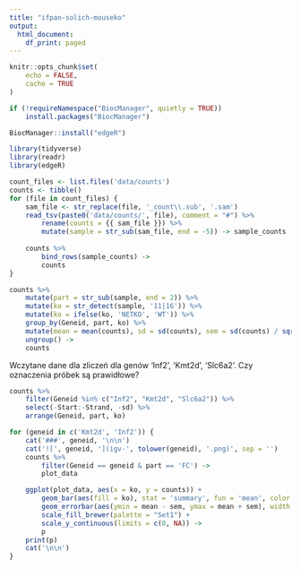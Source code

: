 ```yaml
---
title: "ifpan-solich-mouseko"
output:
  html_document:
    df_print: paged
---
```


```r
knitr::opts_chunk$set(
    echo = FALSE,
    cache = TRUE
)
```

```r
if (!requireNamespace("BiocManager", quietly = TRUE))
    install.packages("BiocManager")

BiocManager::install("edgeR")
```


```r
library(tidyverse)
library(readr)
library(edgeR)
```


```r
count_files <- list.files('data/counts')
counts <- tibble()
for (file in count_files) {
    sam_file <- str_replace(file, '_count\\.sub', '.sam')
    read_tsv(paste0('data/counts/', file), comment = "#") %>% 
        rename(counts = {{ sam_file }}) %>%  
        mutate(sample = str_sub(sam_file, end = -5)) -> sample_counts
    
    counts %>% 
        bind_rows(sample_counts) ->
        counts
}

counts %>% 
    mutate(part = str_sub(sample, end = 2)) %>% 
    mutate(ko = str_detect(sample, '11|16')) %>% 
    mutate(ko = ifelse(ko, 'NETKO', 'WT')) %>% 
    group_by(Geneid, part, ko) %>% 
    mutate(mean = mean(counts), sd = sd(counts), sem = sd(counts) / sqrt(n())) %>% 
    ungroup() ->
    counts
```

Wczytane dane dla zliczeń dla genów 'Inf2', 'Kmt2d', 'Slc6a2'. Czy oznaczenia próbek są prawidłowe?
```r
counts %>% 
    filter(Geneid %in% c("Inf2", "Kmt2d", "Slc6a2")) %>% 
    select(-Start:-Strand, -sd) %>% 
    arrange(Geneid, part, ko)
```


```r
for (geneid in c('Kmt2d', 'Inf2')) {
    cat('###', geneid, '\n\n')
    cat('![', geneid, '](igv-', tolower(geneid), '.png)', sep = '')
    counts %>% 
        filter(Geneid == geneid & part == 'FC') ->
        plot_data

    ggplot(plot_data, aes(x = ko, y = counts)) + 
        geom_bar(aes(fill = ko), stat = 'summary', fun = 'mean', color = 'black', width = .5) +
        geom_errorbar(aes(ymin = mean - sem, ymax = mean + sem), width = .2, size = .4) +
        scale_fill_brewer(palette = "Set1") +
        scale_y_continuous(limits = c(0, NA)) ->
        p
    print(p)
    cat('\n\n')
}
```

```r

```

